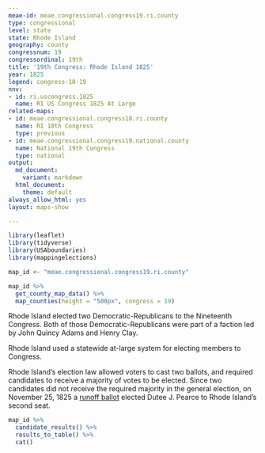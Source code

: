 ```yaml
---
meae-id: meae.congressional.congress19.ri.county
type: congressional
level: state
state: Rhode Island
geography: county
congressnum: 19
congressordinal: 19th
title: '19th Congress: Rhode Island 1825'
year: 1825
legend: congress-18-19
nnv:
- id: ri.uscongress.1825
  name: RI US Congress 1825 At Large
related-maps:
- id: meae.congressional.congress18.ri.county
  name: RI 18th Congress
  type: previous
- id: meae.congressional.congress19.national.county
  name: National 19th Congress
  type: national
output:
  md_document:
    variant: markdown
  html_document:
    theme: default
always_allow_html: yes
layout: maps-show

---
```


```r
library(leaflet)
library(tidyverse)
library(USAboundaries)
library(mappingelections)

map_id <- "meae.congressional.congress19.ri.county"
```

<div class="map">

```r
map_id %>%
  get_county_map_data() %>%
  map_counties(height = "500px", congress = 19)
```

</div>

Rhode Island elected two Democratic-Republicans to the Nineteenth Congress. Both of those Democratic-Republicans were part of a faction led by John Quincy Adams and Henry Clay.

Rhode Island used a statewide at-large system for electing members to Congress.

Rhode Island’s election law allowed voters to cast two ballots, and required candidates to receive a majority of votes to be elected. Since two candidates did not receive the required majority in the general election, on November 25, 1825 a [runoff ballot](https://elections.lib.tufts.edu/catalog/tufts:ri.uscongress1.1825) elected Dutee J. Pearce to Rhode Island’s second seat.

<div class="results-table">

```r
map_id %>%
  candidate_results() %>%
  results_to_table() %>%
  cat()
```

</div>
